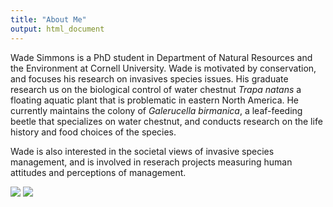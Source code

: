```yaml
---
title: "About Me"
output: html_document
---
```


Wade Simmons is a PhD student in Department of Natural Resources and the Environment at Cornell University. Wade is motivated by conservation, and focuses his research on invasives species issues. His graduate research us on the biological control of water chestnut *Trapa natans* a floating aquatic plant that is problematic in eastern North America. He currently maintains the colony of *Galerucella birmanica*, a leaf-feeding beetle that specializes on water chestnut, and conducts research on the life history and food choices of the species. 

Wade is also interested in the societal views of invasive species management, and is involved in reserach projects measuring human attitudes and perceptions of management. 

![](Photos/Standing.in.BS.jpg)
![](Photos/Standing.in.Trapa.jpg)
